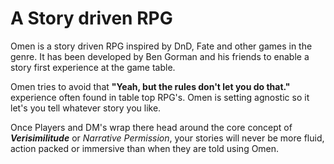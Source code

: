 # A Story driven RPG

Omen is a story driven RPG inspired by DnD, Fate and other games in the genre. It has been developed by Ben Gorman and his friends to enable a story first experience at the game table.

Omen tries to avoid that **"Yeah, but the rules don't let you do that."** experience often found in table top RPG's. Omen is setting agnostic so it let's you tell whatever story you like.

Once Players and DM's wrap there head around the core concept of **_Verisimilitude_** or _Narrative Permission_, your stories will never be more fluid, action packed or immersive than when they are told using Omen.

